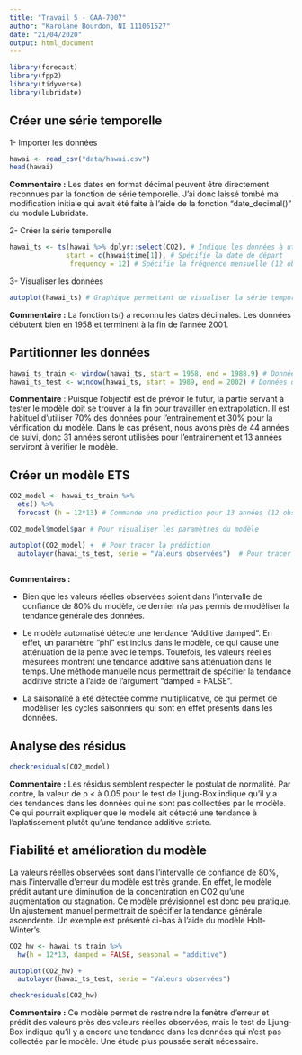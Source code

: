 ```yaml
---
title: "Travail 5 - GAA-7007"
author: "Karolane Bourdon, NI 111061527"
date: "21/04/2020"
output: html_document
---
```


```r
library(forecast)
library(fpp2)
library(tidyverse)
library(lubridate)
```


## Créer une série temporelle
1- Importer les données
```r
hawai <- read_csv("data/hawai.csv")
head(hawai)
```
**Commentaire :** Les dates en format décimal peuvent être directement reconnues par la fonction de série temporelle. J'ai donc laissé tombé ma modification initiale qui avait été faite à l'aide de la fonction "date_decimal()" du module Lubridate.

2- Créer la série temporelle
```r
hawai_ts <- ts(hawai %>% dplyr::select(CO2), # Indique les données à utiliser
              start = c(hawai$time[1]), # Spécifie la date de départ
               frequency = 12) # Spécifie la fréquence mensuelle (12 observations/année)
```

3- Visualiser les données
```r
autoplot(hawai_ts) # Graphique permettant de visualiser la série temporelle et de vérifier la conformité des données au fichier original.
```

**Commentaire :** La fonction ts() a reconnu les dates décimales. Les données débutent bien en 1958 et terminent à la fin de l'année 2001.


## Partitionner les données

```r
hawai_ts_train <- window(hawai_ts, start = 1958, end = 1988.9) # Données qui seront utilisées pour entraîner le modèle.
hawai_ts_test <- window(hawai_ts, start = 1989, end = 2002) # Données qui seront utilisées pour tester le modèle.
```
**Commentaire** : Puisque l'objectif est de prévoir le futur, la partie servant à tester le modèle doit se trouver à la fin pour travailler en extrapolation. Il est habituel d'utiliser 70% des données pour l'entrainement et 30% pour la vérification du modèle. Dans le cas présent, nous avons près de 44 années de suivi, donc 31 années seront utilisées pour l'entrainement et 13 années serviront à vérifier le modèle.


## Créer un modèle ETS

```r
CO2_model <- hawai_ts_train %>%
  ets() %>%
  forecast (h = 12*13) # Commande une prédiction pour 13 années (12 observations/an*13 ans)

CO2_model$model$par # Pour visualiser les paramètres du modèle

autoplot(CO2_model) +  # Pour tracer la prédiction
  autolayer(hawai_ts_test, serie = "Valeurs observées")  # Pour tracer les valeurs réellement observées
  
```

**Commentaires :**

 - Bien que les valeurs réelles observées soient dans l'intervalle de confiance de 80% du modèle, ce dernier n'a pas permis de modéliser la tendance générale des données.
 
 - Le modèle automatisé détecte une tendance "Additive damped". En effet, un paramètre "phi" est inclus dans le modèle, ce qui cause une atténuation de la pente avec le temps. Toutefois, les valeurs réelles mesurées montrent une tendance additive sans atténuation dans le temps. Une méthode manuelle nous permettrait de spécifier la tendance additive stricte à l'aide de l'argument "damped = FALSE". 

 - La saisonalité a été détectée comme multiplicative, ce qui permet de modéliser les cycles saisonniers qui sont en effet présents dans les données.


## Analyse des résidus

```r
checkresiduals(CO2_model)
```
**Commentaire :** Les résidus semblent respecter le postulat de normalité. Par contre, la valeur de p < à 0.05 pour le test de Ljung-Box indique qu'il y a des tendances dans les données qui ne sont pas collectées par le modèle. Ce qui pourrait expliquer que le modèle ait détecté une tendance à l'aplatissement plutôt qu'une tendance additive stricte.


## Fiabilité et amélioration du modèle
La valeurs réelles observées sont dans l'intervalle de confiance de 80%, mais l'intervalle d'erreur du modèle est très grande. En effet, le modèle prédit autant une diminution de la concentration en CO2 qu'une augmentation ou stagnation. Ce modèle prévisionnel est donc peu pratique. Un ajustement manuel permettrait de spécifier la tendance générale ascendente. Un exemple est présenté ci-bas à l'aide du modèle Holt-Winter's.

```r
CO2_hw <- hawai_ts_train %>%
  hw(h = 12*13, damped = FALSE, seasonal = "additive")

autoplot(CO2_hw) +
  autolayer(hawai_ts_test, serie = "Valeurs observées")

checkresiduals(CO2_hw)
```
**Commentaire :** Ce modèle permet de restreindre la fenètre d'erreur et prédit des valeurs près des valeurs réelles observées, mais le test de Ljung-Box indique qu'il y a encore une tendance dans les données qui n'est pas collectée par le modèle. Une étude plus poussée serait nécessaire.
